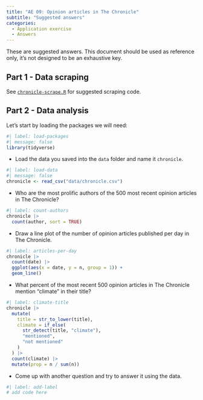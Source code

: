 ```yaml
---
title: "AE 09: Opinion articles in The Chronicle"
subtitle: "Suggested answers"
categories: 
  - Application exercise
  - Answers
---
```


::: callout-important
These are suggested answers.
This document should be used as reference only, it's not designed to be an exhaustive key.
:::

## Part 1 - Data scraping

See [`chronicle-scrape.R`](https://github.com/sta199-f25/sta199-f25.github.io/blob/main/ae/_chronicle-scrape-A.R) for suggested scraping code.

## Part 2 - Data analysis

Let's start by loading the packages we will need:

```r
#| label: load-packages
#| message: false
library(tidyverse)
```

-   Load the data you saved into the `data` folder and name it `chronicle`.

```r
#| label: load-data
#| message: false
chronicle <- read_csv("data/chronicle.csv")
```

-   Who are the most prolific authors of the 500 most recent opinion articles in The Chronicle?

```r
#| label: count-authors
chronicle |>
  count(author, sort = TRUE)
```

-   Draw a line plot of the number of opinion articles published per day in The Chronicle.

```r
#| label: articles-per-day
chronicle |>
  count(date) |>
  ggplot(aes(x = date, y = n, group = 1)) +
  geom_line()
```

-   What percent of the most recent 500 opinion articles in The Chronicle mention "climate" in their title?

```r
#| label: climate-title
chronicle |>
  mutate(
    title = str_to_lower(title),
    climate = if_else(
      str_detect(title, "climate"),
      "mentioned",
      "not mentioned"
    )
  ) |>
  count(climate) |>
  mutate(prop = n / sum(n))
```

-   Come up with another question and try to answer it using the data.

```r
#| label: add-label
# add code here
```
